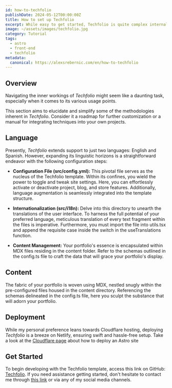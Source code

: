 ```yaml
---
id: how-to-techfolio
publishDate: 2024-05-12T00:00:00Z
title: How to set up Techfolio
excerpt: While easy to get started, Techfolio is quite complex internally.  This page provides documentation on some of the more intricate parts.
image: ~/assets/images/techfolio.jpg
category: Tutorial
tags:
  - astro
  - front-end
  - techfolio
metadata:
  canonical: https://alexsrebernic.com/en/how-to-techfolio
---
```


## Overview

Navigating the inner workings of _Techfolio_ might seem like a daunting task, especially when it comes to its various usage points.

This section aims to elucidate and simplify some of the methodologies inherent in _Techfolio_. Consider it a roadmap for further customization or a manual for integrating techniques into your own projects.

## Language

Presently, _Techfolio_ extends support to just two languages: English and Spanish. However, expanding its linguistic horizons is a straightforward endeavor with the following configuration steps:

- **Configuration File (src/config.yml):** This pivotal file serves as the nucleus of the Techfolio template. Within its confines, you wield the power to toggle and tweak site settings. Here, you can effortlessly activate or deactivate project, blog, and store features. Additionally, language augmentation is seamlessly integrated into the template structure.

- **Internationalization (src/i18n):** Delve into this directory to unearth the translations of the user interface. To harness the full potential of your preferred language, meticulous translation of every text fragment within the files is imperative. Furthermore, you must import the file into utils.tsx and append the requisite case inside the switch in the useTranslations function.

- **Content Management:** Your portfolio's essence is encapsulated within MDX files residing in the content folder. Refer to the schemas outlined in the config.ts file to craft the data that will grace your portfolio's display.

## Content

The fabric of your portfolio is woven using MDX, nestled snugly within the pre-configured files housed in the content directory. Referencing the schemas delineated in the config.ts file, here you sculpt the substance that will adorn your portfolio.

## Deployment

While my personal preference leans towards Cloudflare hosting, deploying _Techfolio_ is a breeze on Netlify, ensuring swift and hassle-free setup. Take a look at the [Cloudflare page](https://developers.cloudflare.com/pages/framework-guides/deploy-an-astro-site/#deploy-an-astro-site) about how to deploy an Astro site

## Get Started

To begin developing with the Techfolio template, access this link on GitHub: [Techfolio](https://github.com/alexsrebernic/Techfolio). If you need assistance getting started, don't hesitate to contact me through [this link](/en/contact) or via any of my social media channels.
